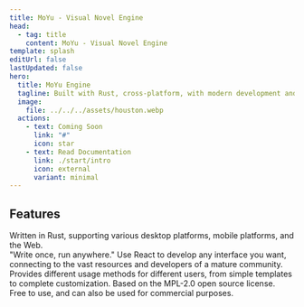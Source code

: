 ```yaml
---
title: MoYu - Visual Novel Engine
head:
  - tag: title
    content: MoYu - Visual Novel Engine
template: splash
editUrl: false
lastUpdated: false
hero:
  title: MoYu Engine
  tagline: Built with Rust, cross-platform, with modern development and customization capabilities
  image:
    file: ../../../assets/houston.webp
  actions:
    - text: Coming Soon
      link: "#"
      icon: star
    - text: Read Documentation
      link: ./start/intro
      icon: external
      variant: minimal
---
```



## Features

<CardGrid stagger>
  <Card title="Consistent Cross-Platform Capability" icon="setting">
    Written in Rust, supporting various desktop platforms, mobile platforms, and the Web.<br />"Write once, run anywhere."
  </Card>
  <Card title="Highly Customizable Interface" icon="laptop">
    Use React to develop any interface you want, connecting to the vast resources and developers of a mature community.
  </Card>
  <Card title="Progressive and Flexible" icon="star">
    Provides different usage methods for different users, from simple templates to complete customization.
  </Card>
  <Card title="Open Source and Business-Friendly" icon="github">
    Based on the MPL-2.0 open source license.<br />Free to use, and can also be used for commercial purposes.
  </Card>
</CardGrid>
